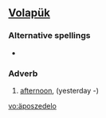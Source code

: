 ==[[Volapük]]==

===Alternative spellings===
*{{l|vo|ayposzedelo}}

===Adverb===
{{infl|vo|adverb}}

# [[afternoon]], (yesterday -)

[[vo:äposzedelo]]